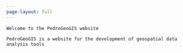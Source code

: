 ```yaml
---
page-layout: full
---
```


<div class="gradient-text">
  <div class="welcome-headline">
    Welcome to the PedroGeoGIS website
  </div>
  <div class="welcome-subheadline">
    PedroGeoGIS is a website for the development of geospatial data analysis tools
  </div>
</div>



